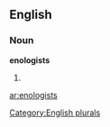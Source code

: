 
==English==

===Noun===
'''enologists'''

# {{plural of|[[enologist]]}}

[[Category:English plurals]]

[[ar:enologists]]